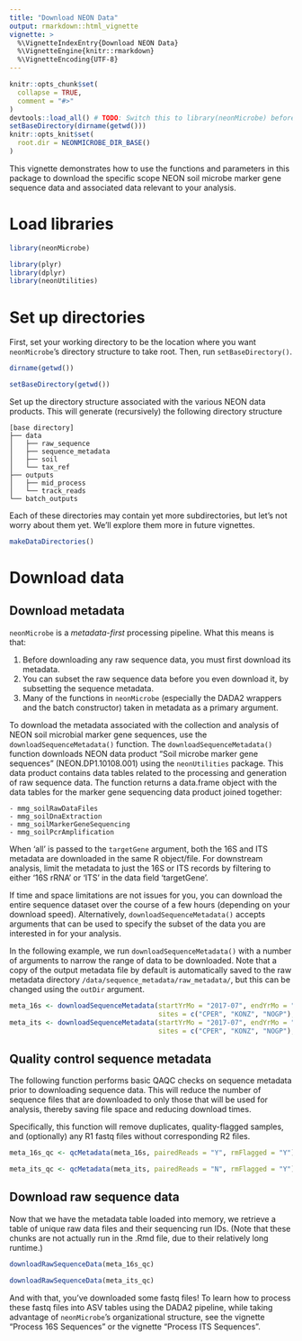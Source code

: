 ```yaml
---
title: "Download NEON Data"
output: rmarkdown::html_vignette
vignette: >
  %\VignetteIndexEntry{Download NEON Data}
  %\VignetteEngine{knitr::rmarkdown}
  %\VignetteEncoding{UTF-8}
---
```


```r
knitr::opts_chunk$set(
  collapse = TRUE,
  comment = "#>"
)
devtools::load_all() # TODO: Switch this to library(neonMicrobe) before publishing
setBaseDirectory(dirname(getwd()))
knitr::opts_knit$set(
  root.dir = NEONMICROBE_DIR_BASE()
)
```


This vignette demonstrates how to use the functions and parameters in this package to download the specific scope NEON soil microbe marker gene sequence data and associated data relevant to your analysis. 

# Load libraries

```r
library(neonMicrobe)
```

```r
library(plyr)
library(dplyr)
library(neonUtilities)
```


# Set up directories

First, set your working directory to be the location where you want `neonMicrobe`'s directory structure to take root. Then, run `setBaseDirectory()`.

```r
dirname(getwd())
```

```r
setBaseDirectory(getwd())
```

Set up the directory structure associated with the various NEON data products. This will generate (recursively) the following directory structure

```
[base directory]
├── data
│   ├── raw_sequence
│   ├── sequence_metadata
│   ├── soil
│   └── tax_ref
├── outputs
│   ├── mid_process
│   └── track_reads
└── batch_outputs
```

Each of these directories may contain yet more subdirectories, but let's not worry about them yet. We'll explore them more in future vignettes.

```r
makeDataDirectories()
```

# Download data

## Download metadata

`neonMicrobe` is a *metadata-first* processing pipeline. What this means is that:

1. Before downloading any raw sequence data, you must first download its metadata.
2. You can subset the raw sequence data before you even download it, by subsetting the sequence metadata.
3. Many of the functions in `neonMicrobe` (especially the DADA2 wrappers and the batch constructor) taken in metadata as a primary argument.

To download the metadata associated with the collection and analysis of NEON soil microbial marker gene sequences, use the `downloadSequenceMetadata()` function. The `downloadSequenceMetadata()` function downloads NEON data product "Soil microbe marker gene sequences" (NEON.DP1.10108.001) using the `neonUtilities` package. This data product contains data tables related to the processing and generation of raw sequence data. The function returns a data.frame object with the data tables for the marker gene sequencing data product joined together:

    - mmg_soilRawDataFiles
    - mmg_soilDnaExtraction
    - mmg_soilMarkerGeneSequencing
    - mmg_soilPcrAmplification

When 'all' is passed to the `targetGene` argument, both the 16S and ITS metadata are downloaded in the same R object/file. For downstream analysis, limit the metadata to just the 16S or ITS records by filtering to either '16S rRNA' or 'ITS' in the data field 'targetGene'.

If time and space limitations are not issues for you, you can download the entire sequence dataset over the course of a few hours (depending on your download speed). Alternatively, `downloadSequenceMetadata()` accepts arguments that can be used to specify the subset of the data you are interested in for your analysis.

In the following example, we run `downloadSequenceMetadata()` with a number of arguments to narrow the range of data to be downloaded. Note that a copy of the output metadata file by default is automatically saved to the raw metadata directory `/data/sequence_metadata/raw_metadata/`, but this can be changed using the `outDir` argument.

```r
meta_16s <- downloadSequenceMetadata(startYrMo = "2017-07", endYrMo = "2017-07", 
                                     sites = c("CPER", "KONZ", "NOGP"), targetGene = "16S")
meta_its <- downloadSequenceMetadata(startYrMo = "2017-07", endYrMo = "2017-07", 
                                     sites = c("CPER", "KONZ", "NOGP"), targetGene = "ITS")
```

## Quality control sequence metadata

The following function performs basic QAQC checks on sequence metadata prior to downloading sequence data. This will reduce the number of sequence files that are downloaded to only those that will be used for analysis, thereby saving file space and reducing download times.

Specifically, this function will remove duplicates, quality-flagged samples, and (optionally) any R1 fastq files without corresponding R2 files.

```r
meta_16s_qc <- qcMetadata(meta_16s, pairedReads = "Y", rmFlagged = "Y")
```

```r
meta_its_qc <- qcMetadata(meta_its, pairedReads = "N", rmFlagged = "Y")
```


## Download raw sequence data

Now that we have the metadata table loaded into memory, we retrieve a table of unique raw data files and their sequencing run IDs. (Note that these chunks are not actually run in the .Rmd file, due to their relatively long runtime.)

```r
downloadRawSequenceData(meta_16s_qc)
```

```r
downloadRawSequenceData(meta_its_qc)
```

And with that, you've downloaded some fastq files! To learn how to process these fastq files into ASV tables using the DADA2 pipeline, while taking advantage of `neonMicrobe`'s organizational structure, see the vignette "Process 16S Sequences" or the vignette "Process ITS Sequences".

